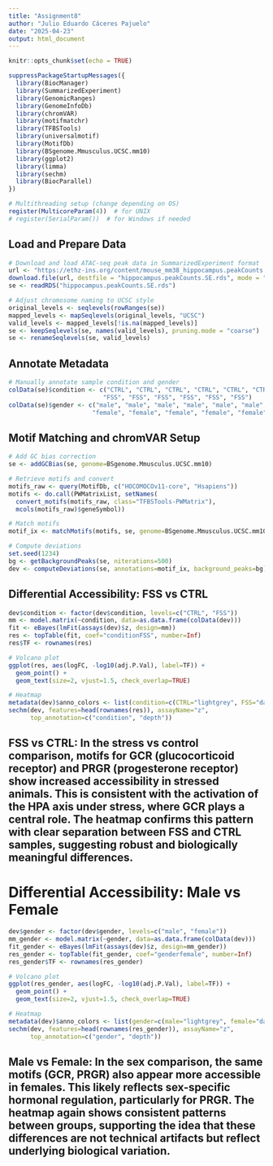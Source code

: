 ---
title: "Assignment8"
author: "Julio Eduardo Cáceres Pajuelo"
date: "2025-04-23"
output: html_document
---

```{r setup, include=FALSE}
knitr::opts_chunk$set(echo = TRUE)
```



```{r}
suppressPackageStartupMessages({
  library(BiocManager)
  library(SummarizedExperiment)
  library(GenomicRanges)
  library(GenomeInfoDb)
  library(chromVAR)
  library(motifmatchr)
  library(TFBSTools)
  library(universalmotif)
  library(MotifDb)
  library(BSgenome.Mmusculus.UCSC.mm10)
  library(ggplot2)
  library(limma)
  library(sechm)
  library(BiocParallel)
})

# Multithreading setup (change depending on OS)
register(MulticoreParam(4))  # for UNIX
# register(SerialParam())  # for Windows if needed
```

## Load and Prepare Data



```{r}
# Download and load ATAC-seq peak data in SummarizedExperiment format
url <- "https://ethz-ins.org/content/mouse_mm38_hippocampus.peakCounts.SE.rds"
download.file(url, destfile = "hippocampus.peakCounts.SE.rds", mode = "wb")
se <- readRDS("hippocampus.peakCounts.SE.rds")

# Adjust chromosome naming to UCSC style
original_levels <- seqlevels(rowRanges(se))
mapped_levels <- mapSeqlevels(original_levels, "UCSC")
valid_levels <- mapped_levels[!is.na(mapped_levels)]
se <- keepSeqlevels(se, names(valid_levels), pruning.mode = "coarse")
se <- renameSeqlevels(se, valid_levels)
```

## Annotate Metadata

```{r}
# Manually annotate sample condition and gender
colData(se)$condition <- c("CTRL", "CTRL", "CTRL", "CTRL", "CTRL", "CTRL",
                          "FSS", "FSS", "FSS", "FSS", "FSS", "FSS")
colData(se)$gender <- c("male", "male", "male", "male", "male", "male",
                       "female", "female", "female", "female", "female", "female")
```

## Motif Matching and chromVAR Setup

```{r}
# Add GC bias correction
se <- addGCBias(se, genome=BSgenome.Mmusculus.UCSC.mm10)

# Retrieve motifs and convert
motifs_raw <- query(MotifDb, c("HOCOMOCOv11-core", "Hsapiens"))
motifs <- do.call(PWMatrixList, setNames(
  convert_motifs(motifs_raw, class="TFBSTools-PWMatrix"),
  mcols(motifs_raw)$geneSymbol))

# Match motifs
motif_ix <- matchMotifs(motifs, se, genome=BSgenome.Mmusculus.UCSC.mm10)

# Compute deviations
set.seed(1234)
bg <- getBackgroundPeaks(se, niterations=500)
dev <- computeDeviations(se, annotations=motif_ix, background_peaks=bg)
```

## Differential Accessibility: FSS vs CTRL

```{r}
dev$condition <- factor(dev$condition, levels=c("CTRL", "FSS"))
mm <- model.matrix(~condition, data=as.data.frame(colData(dev)))
fit <- eBayes(lmFit(assays(dev)$z, design=mm))
res <- topTable(fit, coef="conditionFSS", number=Inf)
res$TF <- rownames(res)

# Volcano plot
ggplot(res, aes(logFC, -log10(adj.P.Val), label=TF)) +
  geom_point() +
  geom_text(size=2, vjust=1.5, check_overlap=TRUE)

# Heatmap
metadata(dev)$anno_colors <- list(condition=c(CTRL="lightgrey", FSS="darkred"))
sechm(dev, features=head(rownames(res)), assayName="z",
      top_annotation=c("condition", "depth"))
```
## FSS vs CTRL: In the stress vs control comparison, motifs for GCR (glucocorticoid receptor) and PRGR (progesterone receptor) show increased accessibility in stressed animals. This is consistent with the activation of the HPA axis under stress, where GCR plays a central role. The heatmap confirms this pattern with clear separation between FSS and CTRL samples, suggesting robust and biologically meaningful differences.

# Differential Accessibility: Male vs Female

```{r}
dev$gender <- factor(dev$gender, levels=c("male", "female"))
mm_gender <- model.matrix(~gender, data=as.data.frame(colData(dev)))
fit_gender <- eBayes(lmFit(assays(dev)$z, design=mm_gender))
res_gender <- topTable(fit_gender, coef="genderfemale", number=Inf)
res_gender$TF <- rownames(res_gender)

# Volcano plot
ggplot(res_gender, aes(logFC, -log10(adj.P.Val), label=TF)) +
  geom_point() +
  geom_text(size=2, vjust=1.5, check_overlap=TRUE)

# Heatmap
metadata(dev)$anno_colors <- list(gender=c(male="lightgrey", female="darkred"))
sechm(dev, features=head(rownames(res_gender)), assayName="z",
      top_annotation=c("gender", "depth"))
```
## Male vs Female: In the sex comparison, the same motifs (GCR, PRGR) also appear more accessible in females. This likely reflects sex-specific hormonal regulation, particularly for PRGR. The heatmap again shows consistent patterns between groups, supporting the idea that these differences are not technical artifacts but reflect underlying biological variation.
